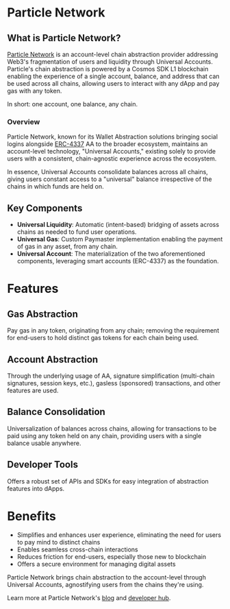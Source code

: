 # Particle Network

## What is Particle Network?

[Particle Network](https://particle.network) is an account-level chain abstraction provider addressing Web3's fragmentation of users and liquidity through Universal Accounts. Particle's chain abstraction is powered by a Cosmos SDK L1 blockchain enabling the experience of a single account, balance, and address that can be used across all chains, allowing users to interact with any dApp and pay gas with any token.

In short: one account, one balance, any chain.

### Overview

Particle Network, known for its Wallet Abstraction solutions bringing social logins alongside [ERC-4337](/standards/4337) AA to the broader ecosystem, maintains an account-level technology, "Universal Accounts," existing solely to provide users with a consistent, chain-agnostic experience across the ecosystem. 

In essence, Universal Accounts consolidate balances across all chains, giving users constant access to a "universal" balance irrespective of the chains in which funds are held on.

## Key Components

- **Universal Liquidity**: Automatic (intent-based) bridging of assets across chains as needed to fund user operations.
- **Universal Gas**: Custom Paymaster implementation enabling the payment of gas in any asset, from any chain.
- **Universal Account**: The materialization of the two aforementioned components, leveraging smart accounts (ERC-4337) as the foundation.

# Features

## Gas Abstraction

Pay gas in any token, originating from any chain; removing the requirement for end-users to hold distinct gas tokens for each chain being used.

## Account Abstraction

Through the underlying usage of AA, signature simplification (multi-chain signatures, session keys, etc.), gasless (sponsored) transactions, and other features are used.

## Balance Consolidation

Universalization of balances across chains, allowing for transactions to be paid using any token held on any chain, providing users with a single balance usable anywhere.

## Developer Tools

Offers a robust set of APIs and SDKs for easy integration of abstraction features into dApps.

# Benefits

- Simplifies and enhances user experience, eliminating the need for users to pay mind to distinct chains
- Enables seamless cross-chain interactions
- Reduces friction for end-users, especially those new to blockchain
- Offers a secure environment for managing digital assets

Particle Network brings chain abstraction to the account-level through Universal Accounts, agnostifying users from the chains they're using.

Learn more at Particle Network's [blog](https://blog.particle.network) and [developer hub](https://developers.particle.network).
